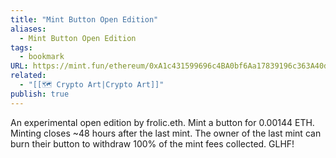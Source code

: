 ```yaml
---
title: "Mint Button Open Edition"
aliases:
  - Mint Button Open Edition
tags:
  - bookmark
URL: https://mint.fun/ethereum/0xA1c431599696c4BA0bf6Aa17839196c363A40d38
related:
  - "[[🗺️ Crypto Art|Crypto Art]]"
publish: true
---
```




An experimental open edition by frolic.eth. Mint a button for 0.00144 ETH. Minting closes ~48 hours after the last mint. The owner of the last mint can burn their button to withdraw 100% of the mint fees collected. GLHF!